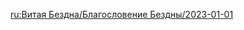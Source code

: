 {{Blessing of the Abyssal Moon
|name       = Breezecall
|phase      = Waxing
|image      = Spiral Abyss Blessing 56.png
|details    = <li>After the active character triggers a Swirl reaction, all party members will have their {{Color|bp|CRIT DMG increased by 20%}} for 8s. Max 3 stacks. This effect can be triggered once every 1s.</li>
|time_start = 2023-01-01 04:00:00
|time_end   = 2023-01-16 03:59:59
}}

[[ru:Витая Бездна/Благословение Бездны/2023-01-01]]
